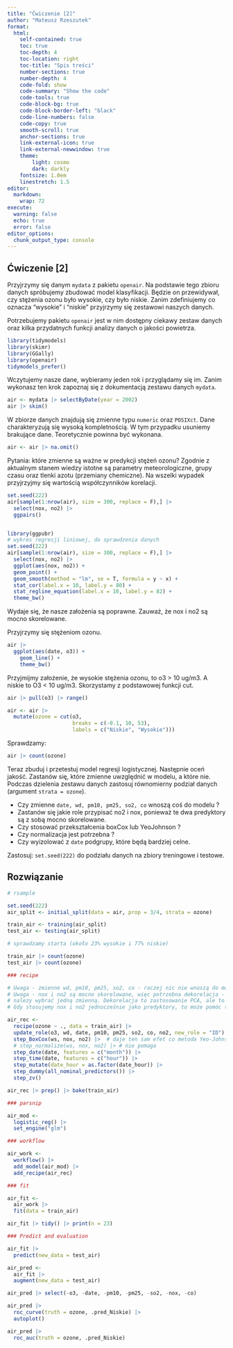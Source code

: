 ```yaml
---
title: "Ćwiczenie [2]"
author: "Mateusz Rzeszutek"
format: 
  html:
    self-contained: true
    toc: true
    toc-depth: 4
    toc-location: right
    toc-title: "Spis treści"
    number-sections: true
    number-depth: 4
    code-fold: show
    code-summary: "Show the code"
    code-tools: true
    code-block-bg: true
    code-block-border-left: "black"
    code-line-numbers: false
    code-copy: true
    smooth-scroll: true
    anchor-sections: true
    link-external-icon: true
    link-external-newwindow: true
    theme:
        light: cosmo
        dark: darkly
    fontsize: 1.0em
    linestretch: 1.5
editor: 
  markdown: 
    wrap: 72
execute:
  warning: false
  echo: true
  error: false
editor_options: 
  chunk_output_type: console
---
```


## Ćwiczenie \[2\]

Przyjrzymy się danym `mydata` z pakietu `openair`. Na podstawie tego
zbioru danych spróbujemy zbudować model klasyfikacji. Będzie on
przewidywał, czy stężenia ozonu było wysokie, czy było niskie. Zanim
zdefiniujemy co oznacza "wysokie" i "niskie" przyjrzymy się zestawowi
naszych danych.

Potrzebujemy pakietu `openair` jest w nim dostępny ciekawy zestaw danych
oraz kilka przydatnych funkcji analizy danych o jakości powietrza.

```r
library(tidymodels)
library(skimr)
library(GGally)
library(openair)
tidymodels_prefer()
```

Wczytujemy nasze dane, wybieramy jeden rok i przyglądamy się im. Zanim
wykonasz ten krok zapoznaj się z dokumentacją zestawu danych `mydata`.

```r
air <- mydata |> selectByDate(year = 2002)
air |> skim()
```

W zbiorze danych znajdują się zmienne typu `numeric` oraz `POSIXct`.
Dane charakteryzują się wysoką kompletnością. W tym przypadku usuniemy
brakujące dane. Teoretycznie powinna być wykonana.

```r
air <- air |> na.omit()
```

Pytania: które zmienne są ważne w predykcji stężeń ozonu? Zgodnie z
aktualnym stanem wiedzy istotne są parametry meteorologiczne, grupy
czasu oraz tlenki azotu (przemiany chemiczne). Na wszelki wypadek
przyjrzyjmy się wartością współczynników korelacji.

```r
set.seed(222)
air[sample(1:nrow(air), size = 300, replace = F),] |> 
  select(nox, no2) |> 
  ggpairs()


library(ggpubr)
# wykres regresji liniowej, do sprawdzenia danych 
set.seed(222)
air[sample(1:nrow(air), size = 300, replace = F),] |> 
  select(nox, no2) |> 
  ggplot(aes(nox, no2)) +
  geom_point() +
  geom_smooth(method = "lm", se = T, formula = y ~ x) + 
  stat_cor(label.x = 10, label.y = 80) + 
  stat_regline_equation(label.x = 10, label.y = 82) +
  theme_bw()
```

Wydaje się, że nasze założenia są poprawne. Zauważ, że nox i no2 są
mocno skorelowane.

Przyjrzymy się stężeniom ozonu.

```r
air |> 
  ggplot(aes(date, o3)) +
    geom_line() +
    theme_bw()
```

Przyjmijmy założenie, że wysokie stężenia ozonu, to o3 \> 10 ug/m3. A
niskie to O3 \< 10 ug/m3. Skorzystamy z podstawowej funkcji cut.

```r
air |> pull(o3) |> range()

air <- air |> 
  mutate(ozone = cut(o3, 
                     breaks = c(-0.1, 10, 53), 
                     labels = c("Niskie", "Wysokie")))
```

Sprawdzamy:

```r
air |> count(ozone)
```

Teraz zbuduj i przetestuj model regresji logistycznej. Następnie oceń
jakość. Zastanów się, które zmienne uwzględnić w modelu, a które nie.
Podczas dzielenia zestawu danych zastosuj równomierny podział danych
(argument `strata = ozone`).

-   Czy zmienne `date, wd, pm10, pm25, so2, co` wnoszą coś do modelu ?
-   Zastanów się jakie role przypisać no2 i nox, ponieważ te dwa
    predyktory są z sobą mocno skorelowane.
-   Czy stosować przekształcenia boxCox lub YeoJohnson ?
-   Czy normalizacja jest potrzebna ?
-   Czy wyizolować z `date` podgrupy, które będą bardziej celne.

::: callout-note
Zastosuj: `set.seed(222)` do podziału danych na zbiory treningowe i
testowe.
:::

## Rozwiązanie

```r
# rsample

set.seed(222)
air_split <- initial_split(data = air, prop = 3/4, strata = ozone)

train_air <- training(air_split)
test_air <- testing(air_split)

# sprawdzamy starta (około 23% wysokie i 77% niskie)

train_air |> count(ozone)
test_air |> count(ozone)

### recipe 

# Uwaga - zmienne wd, pm10, pm25, so2, co - raczej nic nie wnoszą do modelu
# Uwaga - nox i no2 są mocno skorelowane, więc potrzebna dekorelacja - lub 
# nalezy wybrać jedną zmienną. Dekorelacja to zastosowanie PCA, ale to nie dało efektu żadnego. Przed PCA trzeba zastosować przekształcenie i normalizację - ale PCA nic nie dało. 
# Gdy stosujemy nox i no2 jednocześnie jako predyktory, to może pomóc transofrmacja zmiennych. 

air_rec <- 
  recipe(ozone ~ ., data = train_air) |> 
  update_role(o3, wd, date, pm10, pm25, so2, co, no2, new_role = "ID") |> 
  step_BoxCox(ws, nox, no2) |>  # daje ten sam efet co metoda Yeo-Johnson
  # step_normalize(ws, nox, no2) |> # nie pomaga 
  step_date(date, features = c("month")) |> 
  step_time(date, features = c("hour")) |>
  step_mutate(date_hour = as.factor(date_hour)) |>  
  step_dummy(all_nominal_predictors()) |> 
  step_zv()

air_rec |> prep() |> bake(train_air)

### parsnip

air_mod <- 
  logistic_reg() |> 
  set_engine("glm")

### workflow

air_work <- 
  workflow() |> 
  add_model(air_mod) |> 
  add_recipe(air_rec)

### fit

air_fit <-  
  air_work |> 
  fit(data = train_air)

air_fit |> tidy() |> print(n = 23)

### Predict and evaluation

air_fit |> 
  predict(new_data = test_air)

air_pred <- 
  air_fit |> 
  augment(new_data = test_air)

air_pred |> select(-o3, -date, -pm10, -pm25, -so2, -nox, -co)

air_pred |> 
  roc_curve(truth = ozone, .pred_Niskie) |> 
  autoplot()

air_pred |> 
  roc_auc(truth = ozone, .pred_Niskie)
```
